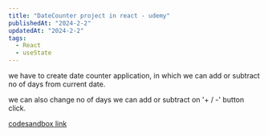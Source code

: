 ```yaml
---
title: "DateCounter project in react - udemy"
publishedAt: "2024-2-2"
updatedAt: "2024-2-2"
tags:
  - React
  - useState
---
```


we have to create date counter application, in which we can add or subtract no of days from current date.

we can also change no of days we can add or subtract on '+ / -' button click. 



[codesandbox link](https://codesandbox.io/p/sandbox/udemy-date-counter-2-f3mll7)